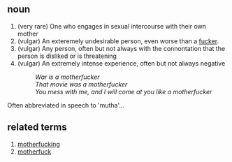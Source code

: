 == noun ==

# (very rare) One who engages in sexual intercourse with their own mother
# (vulgar) An exteremely undesirable person, even worse than a [[fucker]].
# (vulgar) Any person, often but not always with the connontation that the person is disliked or is threatening
# (vulgar) An extremely intense experience, often but not always negative
#: ''War is a motherfucker''
#: ''That movie was a motherfucker''
#: ''You mess with me, and I will come at you like a motherfucker''

Often abbreviated in speech to 'mutha'...

== related terms ==
# [[motherfucking]]
# [[motherfuck]]